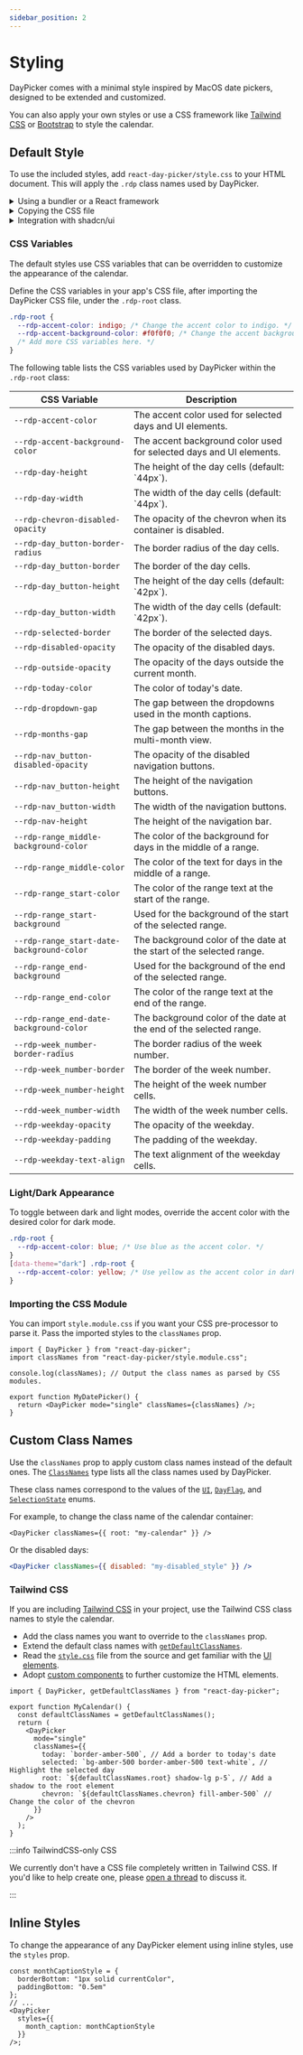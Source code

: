 ```yaml
---
sidebar_position: 2
---
```


# Styling

DayPicker comes with a minimal style inspired by MacOS date pickers, designed to be extended and customized.

You can also apply your own styles or use a CSS framework like [Tailwind CSS](https://tailwindcss.com) or [Bootstrap](https://getbootstrap.com) to style the calendar.

## Default Style

To use the included styles, add `react-day-picker/style.css` to your HTML document. This will apply the `.rdp` class names used by DayPicker.

<details>
<summary>Using a bundler or a React framework</summary>

If you are using a React framework, such as [Next.js](http://nextjs.org) or [Gatsby](https://www.gatsbyjs.com), or a bundler like Webpack with [css-loader](https://webpack.js.org/loaders/css-loader/), import the CSS file in your app's main JavaScript or TypeScript file:

```tsx title="./App.jsx"
import "react-day-picker/style.css";
```

</details>

<details>
<summary>Copying the CSS file</summary>

If you are not using a bundler, you can copy the CSS file to your project. See the [style.css](https://github.com/gpbl/react-day-picker/blob/main/src/style.css) file in the DayPicker repository for the source.

```html title="./public/index.html"
<style>
  /* Copy the content of the style.css file here. */
</style>
```

</details>

<details>
<summary>Integration with shadcn/ui</summary>

The current [shadcn/ui](https://ui.shadcn.com) does not show the latest version. For a proper integration, please refer to [date-picker.luca-felix.com](https://date-picker.luca-felix.com).

</details>

### CSS Variables

The default styles use CSS variables that can be overridden to customize the appearance of the calendar.

Define the CSS variables in your app's CSS file, after importing the DayPicker CSS file, under the `.rdp-root` class.

```css title="./app/global.css"
.rdp-root {
  --rdp-accent-color: indigo; /* Change the accent color to indigo. */
  --rdp-accent-background-color: #f0f0f0; /* Change the accent background color. */
  /* Add more CSS variables here. */
}
```

The following table lists the CSS variables used by DayPicker within the `.rdp-root` class:

<table class="no-wrap-table">
  <thead>
    <tr>
      <th>CSS Variable</th>
      <th>Description</th>
    </tr>
  </thead>
  <tbody>
    <tr>
      <td>
        <code>--rdp-accent-color</code>
      </td>
      <td>The accent color used for selected days and UI elements.</td>
    </tr>
    <tr>
      <td>
        <code>--rdp-accent-background-color</code>
      </td>
      <td>
        The accent background color used for selected days and UI elements.
      </td>
    </tr>
    <tr>
      <td>
        <code>--rdp-day-height</code>
      </td>
      <td>The height of the day cells (default: `44px`).</td>
    </tr>
    <tr>
      <td>
        <code>--rdp-day-width</code>
      </td>
      <td>The width of the day cells (default: `44px`).</td>
    </tr>
    <tr>
      <td>
        <code>--rdp-chevron-disabled-opacity</code>
      </td>
      <td>The opacity of the chevron when its container is disabled.</td>
    </tr>
    <tr>
      <td>
        <code>--rdp-day_button-border-radius</code>
      </td>
      <td>The border radius of the day cells.</td>
    </tr>
    <tr>
      <td>
        <code>--rdp-day_button-border</code>
      </td>
      <td>The border of the day cells.</td>
    </tr>
    <tr>
      <td>
        <code>--rdp-day_button-height</code>
      </td>
      <td>The height of the day cells (default: `42px`).</td>
    </tr>
    <tr>
      <td>
        <code>--rdp-day_button-width</code>
      </td>
      <td>The width of the day cells (default: `42px`).</td>
    </tr>
    <tr>
      <td>
        <code>--rdp-selected-border</code>
      </td>
      <td>The border of the selected days.</td>
    </tr>
    <tr>
      <td>
        <code>--rdp-disabled-opacity</code>
      </td>
      <td>The opacity of the disabled days.</td>
    </tr>
    <tr>
      <td>
        <code>--rdp-outside-opacity</code>
      </td>
      <td>The opacity of the days outside the current month.</td>
    </tr>
    <tr>
      <td>
        <code>--rdp-today-color</code>
      </td>
      <td>The color of today's date.</td>
    </tr>
    <tr>
      <td>
        <code>--rdp-dropdown-gap</code>
      </td>
      <td>The gap between the dropdowns used in the month captions.</td>
    </tr>
    <tr>
      <td>
        <code>--rdp-months-gap</code>
      </td>
      <td>The gap between the months in the multi-month view.</td>
    </tr>
    <tr>
      <td>
        <code>--rdp-nav_button-disabled-opacity</code>
      </td>
      <td>The opacity of the disabled navigation buttons.</td>
    </tr>
    <tr>
      <td>
        <code>--rdp-nav_button-height</code>
      </td>
      <td>The height of the navigation buttons.</td>
    </tr>
    <tr>
      <td>
        <code>--rdp-nav_button-width</code>
      </td>
      <td>The width of the navigation buttons.</td>
    </tr>
    <tr>
      <td>
        <code>--rdp-nav-height</code>
      </td>
      <td>The height of the navigation bar.</td>
    </tr>
    <tr>
      <td>
        <code>--rdp-range_middle-background-color</code>
      </td>
      <td>The color of the background for days in the middle of a range.</td>
    </tr>
    <tr>
      <td>
        <code>--rdp-range_middle-color</code>
      </td>
      <td>The color of the text for days in the middle of a range.</td>
    </tr>
    <tr>
      <td>
        <code>--rdp-range_start-color</code>
      </td>
      <td>The color of the range text at the start of the range.</td>
    </tr>
    <tr>
      <td>
        <code>--rdp-range_start-background</code>
      </td>
      <td>Used for the background of the start of the selected range.</td>
    </tr>
    <tr>
      <td>
        <code>--rdp-range_start-date-background-color</code>
      </td>
      <td>
        The background color of the date at the start of the selected range.
      </td>
    </tr>
    <tr>
      <td>
        <code>--rdp-range_end-background</code>
      </td>
      <td>Used for the background of the end of the selected range.</td>
    </tr>
    <tr>
      <td>
        <code>--rdp-range_end-color</code>
      </td>
      <td>The color of the range text at the end of the range.</td>
    </tr>
    <tr>
      <td>
        <code>--rdp-range_end-date-background-color</code>
      </td>
      <td>
        The background color of the date at the end of the selected range.
      </td>
    </tr>
    <tr>
      <td>
        <code>--rdp-week_number-border-radius</code>
      </td>
      <td>The border radius of the week number.</td>
    </tr>
    <tr>
      <td>
        <code>--rdp-week_number-border</code>
      </td>
      <td>The border of the week number.</td>
    </tr>
    <tr>
      <td>
        <code>--rdp-week_number-height</code>
      </td>
      <td>The height of the week number cells.</td>
    </tr>
    <tr>
      <td>
        <code>--rdd-week_number-width</code>
      </td>
      <td>The width of the week number cells.</td>
    </tr>
    <tr>
      <td>
        <code>--rdp-weekday-opacity</code>
      </td>
      <td>The opacity of the weekday.</td>
    </tr>
    <tr>
      <td>
        <code>--rdp-weekday-padding</code>
      </td>
      <td>The padding of the weekday.</td>
    </tr>
    <tr>
      <td>
        <code>--rdp-weekday-text-align</code>
      </td>
      <td>The text alignment of the weekday cells.</td>
    </tr>
  </tbody>
</table>

### Light/Dark Appearance

To toggle between dark and light modes, override the accent color with the desired color for dark mode.

```css
.rdp-root {
  --rdp-accent-color: blue; /* Use blue as the accent color. */
}
[data-theme="dark"] .rdp-root {
  --rdp-accent-color: yellow; /* Use yellow as the accent color in dark mode. */
}
```

### Importing the CSS Module

You can import `style.module.css` if you want your CSS pre-processor to parse it. Pass the imported styles to the `classNames` prop.

```tsx title="./MyDatePicker.jsx"
import { DayPicker } from "react-day-picker";
import classNames from "react-day-picker/style.module.css";

console.log(classNames); // Output the class names as parsed by CSS modules.

export function MyDatePicker() {
  return <DayPicker mode="single" classNames={classNames} />;
}
```

## Custom Class Names

Use the `classNames` prop to apply custom class names instead of the default ones. The [`ClassNames`](../api/type-aliases/ClassNames.md) type lists all the class names used by DayPicker.

These class names correspond to the values of the [`UI`](../api/enumerations/UI.md), [`DayFlag`](../api/enumerations/DayFlag.md), and [`SelectionState`](../api/enumerations/SelectionState.md) enums.

For example, to change the class name of the calendar container:

```tsx
<DayPicker classNames={{ root: "my-calendar" }} />
```

Or the disabled days:

```jsx
<DayPicker classNames={{ disabled: "my-disabled_style" }} />
```

### Tailwind CSS

If you are including [Tailwind CSS](https://tailwindcss.com) in your project, use the Tailwind CSS class names to style the calendar.

- Add the class names you want to override to the `classNames` prop.
- Extend the default class names with [`getDefaultClassNames`](../api/functions/getDefaultClassNames.md).
- Read the [`style.css`](https://github.com/gpbl/react-day-picker/blob/main/style.css) file from the source and get familiar with the [UI elements](../docs/anatomy.mdx).
- Adopt [custom components](../guides/custom-components.mdx) to further customize the HTML elements.

```tsx
import { DayPicker, getDefaultClassNames } from "react-day-picker";

export function MyCalendar() {
  const defaultClassNames = getDefaultClassNames();
  return (
    <DayPicker
      mode="single"
      classNames={{
        today: `border-amber-500`, // Add a border to today's date
        selected: `bg-amber-500 border-amber-500 text-white`, // Highlight the selected day
        root: `${defaultClassNames.root} shadow-lg p-5`, // Add a shadow to the root element
        chevron: `${defaultClassNames.chevron} fill-amber-500` // Change the color of the chevron
      }}
    />
  );
}
```

<BrowserWindow>
  <Examples.TailwindCSS />
</BrowserWindow>

:::info TailwindCSS-only CSS

We currently don't have a CSS file completely written in Tailwind CSS. If you'd like to help create one, please [open a thread](https://github.com/gpbl/react-day-picker/discussions/new?category=ideas) to discuss it.

:::

## Inline Styles

To change the appearance of any DayPicker element using inline styles, use the `styles` prop.

```tsx
const monthCaptionStyle = {
  borderBottom: "1px solid currentColor",
  paddingBottom: "0.5em"
};
// ...
<DayPicker
  styles={{
    month_caption: monthCaptionStyle
  }}
/>;
```
